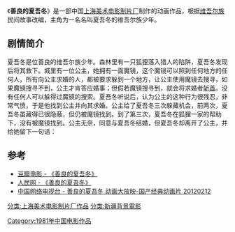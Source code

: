 {{Infobox Film
|片名          = 善良的夏吾冬
|其他名称      = 
|图像          = 
|图像说明      = 
|导演          = [[何玉门|何玉门]]
|监制          = 
|制片          = 
|编剧          = [[何玉门|何玉门]]
|剧本          = 
|故事          = 
|原著          = 
|旁白          = 
|统筹          = 
|主演          = 
|分级          = 
|副标题        = 
|主题曲        = 
|片头曲        = 
|片尾曲        = 
|配乐          = 
|摄影          = [[耿康|耿康]]
|剪辑          = 
|制片商        = [[上海美术电影制片厂|上海美术电影制片厂]]
|发行商        = 
|上映日期      = 1981年
|发行日期      = 
|片长          = 20分钟
|产地          = {{CHNML}}
|语言          = [[汉语普通话|汉语普通话]]
|官方网站      = 
|预算          = 
|票房          = 
|前集          = 
|续集          = 
|中国大陆片名  = 
|香港片名      = 
|澳门片名      = 
|台湾片名      = 
|新马片名      = 
|sarft_id    = <!-- 公映许可号码 -->
|amg_id      = <!-- AMG（All Media Guide）ID -->
|imdb_id     = <!-- IMDB（互联网电影数据库）ID -->
}}
《'''善良的夏吾冬'''》是一部中国[[上海美术电影制片厂|上海美术电影制片厂]]制作的动画作品，根据[[维吾尔族|维吾尔族]]民间故事改编，主角为一名名叫夏吾冬的维吾尔族少年。

==剧情简介==
夏吾冬是位善良的维吾尔族少年。森林里有一只狐狸落入猎人的陷阱，夏吾冬发现后将其救下。城里有一位公主，她拥有一面魔镜，这个魔镜可以照到任何地方的任何人，所有向公主求婚的人，都被要求躲到一个地方，让公主使用魔镜去搜寻，如果魔镜搜寻不到，公主才肯答应婚事；但假若魔镜搜寻到，就会将求婚者[[斩首|斩首]]。没有任何人可以躲得过魔镜的搜索。夏吾冬听说后，认为公主的这种行为很残忍，非常气愤，于是他找到公主并向其求婚。公主给了夏吾冬三次躲藏机会，前两次，夏吾冬虽藏得已很隐蔽，但仍被魔镜找到。到了第三次，夏吾冬在狐狸一家的帮助下，没有被魔镜找到。公主无奈，同意与夏吾冬结婚，但夏吾冬却离开了公主，并给她留下一句话：{{引用|“狠毒的公主只有魔鬼才能相配。”}}

==参考==
*[http://movie.douban.com/subject/1883707/ 豆瓣电影 - 《善良的夏吾冬》]{{Wayback|url=http://movie.douban.com/subject/1883707/ |date=20200812131322 }}
*[http://pic.people.com.cn/GB/31655/7305082.html 人民网 - 《善良的夏吾冬》]{{Wayback|url=http://pic.people.com.cn/GB/31655/7305082.html |date=20160304094649 }}
*[https://web.archive.org/web/20130403135505/http://donghua.cntv.cn/shanliangdexiawudong/classpage/video/20120213/100418.shtml 中国网络电视台 - 善良的夏吾冬 动画大放映-国产经典动画片 20120212]

{{上海美术电影制片厂1980年代作品}}
[[Category:1981年中国电影作品|Category:1981年中国电影作品]]
[[分类:上海美术电影制片厂作品|分类:上海美术电影制片厂作品]]
[[分类:新疆背景電影|分类:新疆背景電影]]